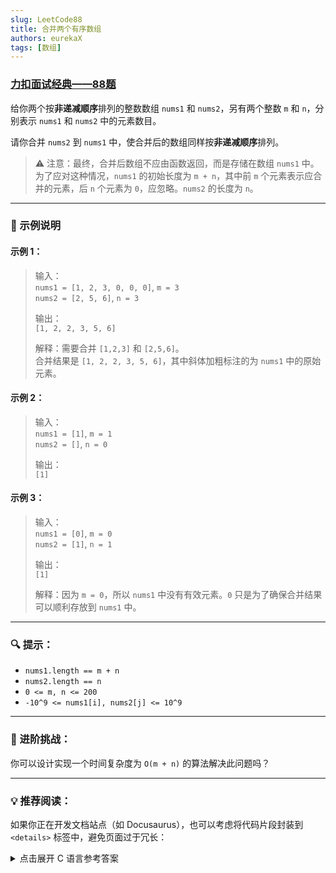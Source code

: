 ```yaml
---
slug: LeetCode88
title: 合并两个有序数组
authors: eurekaX
tags: [数组]
---
```


### [力扣面试经典——88题](https://leetcode.cn/problems/merge-sorted-array/description/?envType=study-plan-v2&envId=top-interview-150 "力扣")

<!-- truncate -->

给你两个按**非递减顺序**排列的整数数组 `nums1` 和 `nums2`，另有两个整数 `m` 和 `n`，分别表示 `nums1` 和 `nums2` 中的元素数目。

请你合并 `nums2` 到 `nums1` 中，使合并后的数组同样按**非递减顺序**排列。

> ⚠️ 注意：最终，合并后数组不应由函数返回，而是存储在数组 `nums1` 中。为了应对这种情况，`nums1` 的初始长度为 `m + n`，其中前 `m` 个元素表示应合并的元素，后 `n` 个元素为 `0`，应忽略。`nums2` 的长度为 `n`。

---

### 🧪 示例说明

#### 示例 1：
> 输入：  
> `nums1 = [1, 2, 3, 0, 0, 0]`, `m = 3`  
> `nums2 = [2, 5, 6]`, `n = 3`  
>
> 输出：  
> `[1, 2, 2, 3, 5, 6]`  
>
> 解释：需要合并 `[1,2,3]` 和 `[2,5,6]`。  
> 合并结果是 `[1, 2, 2, 3, 5, 6]`，其中斜体加粗标注的为 `nums1` 中的原始元素。

#### 示例 2：
> 输入：  
> `nums1 = [1]`, `m = 1`  
> `nums2 = []`, `n = 0`  
>
> 输出：  
> `[1]`

#### 示例 3：
> 输入：  
> `nums1 = [0]`, `m = 0`  
> `nums2 = [1]`, `n = 1`  
>
> 输出：  
> `[1]`  
>
> 解释：因为 `m = 0`，所以 `nums1` 中没有有效元素。`0` 只是为了确保合并结果可以顺利存放到 `nums1` 中。

---

### 🔍 提示：

- `nums1.length == m + n`
- `nums2.length == n`
- `0 <= m, n <= 200`
- `-10^9 <= nums1[i], nums2[j] <= 10^9`

---

### 🚀 进阶挑战：

你可以设计实现一个时间复杂度为 `O(m + n)` 的算法解决此问题吗？

---

### 💡 推荐阅读：

如果你正在开发文档站点（如 Docusaurus），也可以考虑将代码片段封装到 `<details>` 标签中，避免页面过于冗长：

<details>
<summary>点击展开 C 语言参考答案</summary>

```c
void merge(int* nums1, int nums1Size, int m, int* nums2, int nums2Size, int n) {
    int i = m - 1;
    int j = n - 1;
    int k = m + n - 1;

    while (i >= 0 && j >= 0) {
        if (nums1[i] > nums2[j]) {
            nums1[k--] = nums1[i--];
        } else {
            nums1[k--] = nums2[j--];
        }
    }

    while (j >= 0) {
        nums1[k--] = nums2[j--];
    }
}
```

</details>